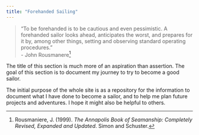 ```yaml
---
title: "Forehanded Sailing"
---
```



>"To be forehanded is to be cautious and even pessimistic. A forehanded sailor looks ahead, anticipates the worst, and prepares for it by, among other things, setting and observing standard operating procedures."  
                        - John Rousmanere[^1]
  
The title of this section is much more of an aspiration than assertion.
The goal of this section is to document my journey to try to become a good sailor.

The initial purpose of the whole  site is as a repository for the information to document what I have done to become a sailor, and to help me plan future projects and adventures.
I hope it might also be helpful to others.

[^1]: Rousmaniere, J. (1999). *The Annapolis Book of Seamanship: Completely Revised, Expanded and Updated*. Simon and Schuster.